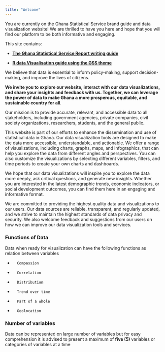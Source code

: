 ```yaml
---
title: "Welcome"
---
```


You are currently on the Ghana Statistical Service brand guide and data visualization website! We are thrilled to have you here and hope that you will find our platform to be both informative and engaging.

This site contains:

-   [**The Ghana Statistical Service Report writing guide**](https://ghana-statistical-service.github.io/Data_viz_guidelines/brand_guide.html)

-   [**R data Visualisation guide using the GSS theme**](https://ghana-statistical-service.github.io/Data_viz_guidelines/graphics-guide.html)

We believe that data is essential to inform policy-making, support decision-making, and improve the lives of citizens.

**We invite you to explore our website, interact with our data visualizations, and share your insights and feedback with us. Together, we can leverage the power of data to make Ghana a more prosperous, equitable, and sustainable country for all.**

Our mission is to provide accurate, relevant, and accessible data to all stakeholders, including government agencies, private companies, civil society organizations, researchers, students, and the general public.

This website is part of our efforts to enhance the dissemination and use of statistical data in Ghana. Our data visualization tools are designed to make the data more accessible, understandable, and actionable. We offer a range of visualizations, including charts, graphs, maps, and infographics, that can help you explore the data from different angles and perspectives. You can also customize the visualizations by selecting different variables, filters, and time periods to create your own charts and dashboards.

We hope that our data visualizations will inspire you to explore the data more deeply, ask critical questions, and generate new insights. Whether you are interested in the latest demographic trends, economic indicators, or social development outcomes, you can find them here in an engaging and informative format.

We are committed to providing the highest quality data and visualizations to our users. Our data sources are reliable, transparent, and regularly updated, and we strive to maintain the highest standards of data privacy and security. We also welcome feedback and suggestions from our users on how we can improve our data visualization tools and services.



### **Functions of Data**

Data when ready for visualization can have the following functions as relation between variables

-   

          Compassion

-   

          Correlation

-   

          Distribution

-   

          Trend over time

-   

          Part of a whole

-   

          Geolocation

### Number of variables

Data can be represented on large number of variables but for easy comprehension it is advised to present a maximum of **five (5)** variables or categories of variables at a time
